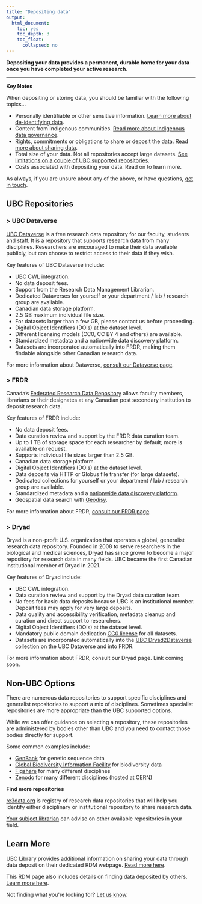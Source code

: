 ```yaml
---
title: "Depositing data"
output:
  html_document:
    toc: yes
    toc_depth: 3
    toc_float:
      collapsed: no
---
```


<div class = "definition">
**Depositing your data provides a permanent, durable home for your data once you have completed your active research.**
</div>

<hr />

<div class = "consideration">
**Key Notes**

When depositing or storing data, you should be familiar with the following topics...

* Personally identifiable or other sensitive information. [Learn more about de-identifying data](p_de-identifcation.html).
* Content from Indigenous communities. [Read more about Indigenous data governance](p_indigenous-governance.html).
* Rights, commitments or obligations to share or deposit the data. [Read more about sharing data](p_sharing.html).
* Total size of your data. Not all repositories accept large datasets. [See limitations on a couple of UBC supported repositories](https://mfr.ca-1.osf.io/render?url=https://osf.io/rc7de/?direct%26mode=render%26action=download%26mode=render).
* Costs associated with depositing your data. Read on to learn more.

As always, if you are unsure about any of the above, or have questions, [get in touch](s_talk.html).
</div>

## UBC Repositories

### > UBC Dataverse

[UBC Dataverse](https://dataverse.scholarsportal.info/dataverse/ubc) is a free research data repository for our faculty, students and staff. It is a repository that supports research data from many disciplines. Researchers are encouraged to make their data available publicly, but can choose to restrict access to their data if they wish.

Key features of UBC Dataverse include:

* UBC CWL integration.
* No data deposit fees. 
* Support from the Research Data Management Librarian.
* Dedicated Dataverses for yourself or your department / lab / research group are available.
* Canadian data storage platform.
* 2.5 GB maximum individual file size.
* For datasets larger than a few GB, please contact us before proceeding.
* Digital Object Identifiers (DOIs) at the dataset level.
* Different licensing models (CC0, CC BY 4 and others) are available.
* Standardized metadata and a nationwide data discovery platform.
* Datasets are incorporated automatically into FRDR, making them findable alongside other Canadian research data.

For more information about Dataverse, [consult our Dataverse page](https://researchdata.library.ubc.ca/deposit/dataverse/).

### > FRDR

Canada's [Federated Research Data Repository](https://www.frdr-dfdr.ca/repo/) allows faculty members, librarians or their designates at any Canadian post secondary institution to deposit research data.

Key features of FRDR include:

* No data deposit fees.
* Data curation review and support by the FRDR data curation team. 
* Up to 1 TB of storage space for each researcher by default; more is available on request.
* Supports individual file sizes larger than 2.5 GB.
* Canadian data storage platform.
* Digital Object Identifiers (DOIs) at the dataset level.
* Data deposits via HTTP or Globus file transfer (for large datasets).
* Dedicated collections for yourself or your department / lab / research group are available.
* Standardized metadata and a [nationwide data discovery platform](https://www.frdr-dfdr.ca/repo/).
* Geospatial data search with [Geodisy](https://geo.frdr-dfdr.ca/).

For more information about FRDR, [consult our FRDR page](https://researchdata.library.ubc.ca/deposit/frdr/).

### > Dryad

Dryad is a non-profit U.S. organization that operates a global, generalist research data repository. Founded in 2008 to serve researchers in the biological and medical sciences, Dryad has since grown to become a major repository for research data in many fields. UBC became the first Canadian institutional member of Dryad in 2021.

Key features of Dryad include:

* UBC CWL integration. 
* Data curation review and support by the Dryad data curation team.
* No fees for basic data deposits because UBC is an institutional member. Deposit fees may apply for very large deposits.
* Data quality and accessibility verification, metadata cleanup and curation and direct support to researchers.
* Digital Object Identifiers (DOIs) at the dataset level.
* Mandatory public domain dedication [CC0 license](https://blog.datadryad.org/2011/10/05/why-does-dryad-use-cc0/) for all datasets.
* Datasets are incorporated automatically into the [UBC Dryad2Dataverse collection](https://dataverse.scholarsportal.info/dataverse/UBC_DRYAD) on the UBC Dataverse and into FRDR.

For more information about FRDR, consult our Dryad page. Link coming soon.

## Non-UBC Options

There are numerous data repositories to support specific disciplines and generalist repositories to support a mix of disciplines. Sometimes specialist repositories are more appropriate than the UBC supported options.

<div class = "flag">
While we can offer guidance on selecting a repository, these repositories are administered by bodies other than UBC and you need to contact those bodies directly for support.
</div>

Some common examples include:

* [GenBank](https://www.ncbi.nlm.nih.gov/genbank/) for genetic sequence data
* [Global Biodiversity Information Facility](https://www.gbif.org/) for biodiversity data
* [Figshare](https://figshare.com/) for many different disciplines
* [Zenodo](https://zenodo.org) for many different disciplines (hosted at CERN)

<div class = "note">
**Find more repositories**

[re3data.org](https://www.re3data.org/) is registry of research data repositories that will help you identify either disciplinary or institutional repository to share research data.

[Your subject librarian](http://directory.library.ubc.ca/subjectlibrarians/) can advise on other available repositories in your field.
</div>

## Learn More

UBC Library provides additional information on sharing your data through data deposit on their dedicated RDM webpage. [Read more here](https://researchdata.library.ubc.ca/share/share-your-data/).

This RDM page also includes details on finding data deposited by others. [Learn more here](https://researchdata.library.ubc.ca/find/).

Not finding what you\'re looking for? [Let us know](s_talk.html).

